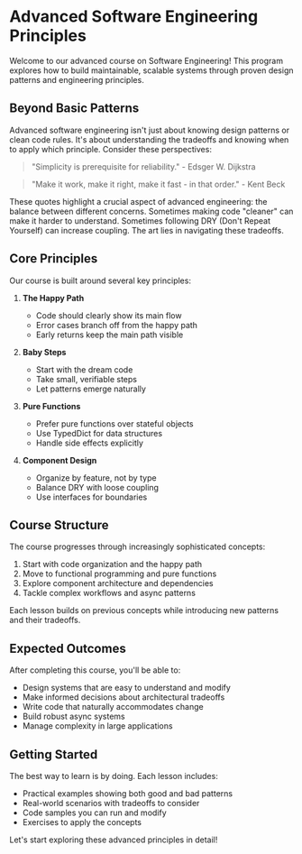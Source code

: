 # Advanced Software Engineering Principles

Welcome to our advanced course on Software Engineering! This program explores how to build maintainable, scalable systems through proven design patterns and engineering principles.

## Beyond Basic Patterns

Advanced software engineering isn't just about knowing design patterns or clean code rules. It's about understanding the tradeoffs and knowing when to apply which principle. Consider these perspectives:

> "Simplicity is prerequisite for reliability." - Edsger W. Dijkstra

> "Make it work, make it right, make it fast - in that order." - Kent Beck

These quotes highlight a crucial aspect of advanced engineering: the balance between different concerns. Sometimes making code "cleaner" can make it harder to understand. Sometimes following DRY (Don't Repeat Yourself) can increase coupling. The art lies in navigating these tradeoffs.

## Core Principles

Our course is built around several key principles:

1. **The Happy Path**
   - Code should clearly show its main flow
   - Error cases branch off from the happy path
   - Early returns keep the main path visible

2. **Baby Steps**
   - Start with the dream code
   - Take small, verifiable steps
   - Let patterns emerge naturally

3. **Pure Functions**
   - Prefer pure functions over stateful objects
   - Use TypedDict for data structures
   - Handle side effects explicitly

4. **Component Design**
   - Organize by feature, not by type
   - Balance DRY with loose coupling
   - Use interfaces for boundaries

## Course Structure

The course progresses through increasingly sophisticated concepts:

1. Start with code organization and the happy path
2. Move to functional programming and pure functions
3. Explore component architecture and dependencies
4. Tackle complex workflows and async patterns

Each lesson builds on previous concepts while introducing new patterns and their tradeoffs.

## Expected Outcomes

After completing this course, you'll be able to:

- Design systems that are easy to understand and modify
- Make informed decisions about architectural tradeoffs
- Write code that naturally accommodates change
- Build robust async systems
- Manage complexity in large applications

## Getting Started

The best way to learn is by doing. Each lesson includes:

- Practical examples showing both good and bad patterns
- Real-world scenarios with tradeoffs to consider
- Code samples you can run and modify
- Exercises to apply the concepts

Let's start exploring these advanced principles in detail!